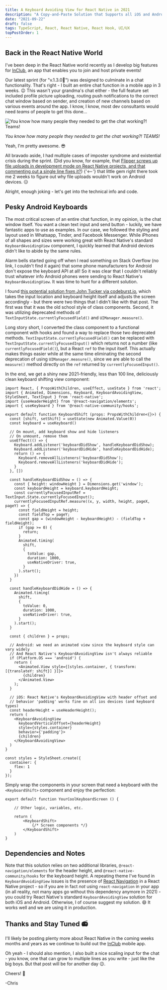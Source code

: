 ```yaml
---
title: A Keyboard Avoiding View for React Native in 2021
description: "A Copy-and-Paste Solution that Supports all iOS and Android keyboards!"
date: "2021-09-22"
draft: false
tags: TypeScript, React, React Native, React Hook, UI/UX
topPostOrder: 1
---
```


## Back in the React Native World

I've been deep in the React Native world recently as I develop big features for [InClub](https://inclub-app.com), an app that enables you to join and host private events!

Our latest sprint (for "v.1.3.0🥳") was designed to culminate in a chat functionality. That's right - I built an entire chat function in a mobile app in 3 weeks. 😉 This wasn't your grandma's chat either - the full feature set included profile picture uploading, routing push notifications to the correct chat window based on sender, and creation of new channels based on various events around the app. I know, I know, most dev consultants would need _teams_ of people to get this done...

<img alt="You know how many people they needed to get the chat working?! Teams!" src="./teams.gif"/>

<p style={{textAlign: "center"}}>
<i>You know how many people they needed to get the chat working?! TEAMS!</i>
</p>

Yeah, I'm pretty awesome. 😎

All bravado aside, I had multiple cases of imposter syndrome and existential crisis during the sprint. (Did you know, for example, that [Flipper screws up file uploads in development mode on React Native projects, and that commenting out a single line fixes it?](https://github.com/facebook/react-native/issues/28551#issuecomment-918540487)) {'<--'} that little gem right there took me 2 weeks to figure out why file uploads wouldn't work on Android devices. 😑

Alright, enough joking - let's get into the technical info and code.

## Pesky Android Keyboards

The most critical screen of an entire chat function, in my opinion, is the chat window itself. You want a clean text input and send button - luckily, we have fantastic apps to use as examples. In our case, we followed the styling and layout used in Whatsapp, Tinder, and Facebook Messenger. While iPhones of all shapes and sizes were working great with React Native's standard `KeyboardAvoidingView` component, I quickly learned that Android devices didn't like to abide by the same rules. 

Alarm bells started going off when I read something on Stack Overflow (no link, I couldn't find it again) that some phone manufacturers for Android don't expose the keyboard API at all! So it was clear that I couldn't reliably trust whatever info Android phones were sending to React Native's `KeyboardAvoidingView`. It was time to hunt for a different solution.

I found [this potential solution from John Tucker via codeburst.io](https://codeburst.io/react-native-keyboard-covering-inputs-72a9d3072689), which takes the input location and keyboard height itself and adjusts the screen accordingly - but there were two things that I didn't like with that post. The first was that it was the old school style of class components. Second, it was utilizing deprecated methods of `TextInputState.currentlyFocusedField()` and `UIManager.measure()`.

Long story short, I converted the class component to a functional component with hooks and found a way to replace those two deprecated methods. `TextInputState.currentlyFocusedField()` can be replaced with `TextInputState.currentlyFocusedInput()` which returns not a number (like `currentlyFocusedField()`), but a React `ref` to the input itself. This actually makes things easier while at the same time eliminating the second deprecation of using `UIManager.measure()`, since we are able to call the `measure()` method directly on the `ref` returned by `currentlyFocusedInput()`.

In the end, we get a shiny new 2021-friendly, less than 100 line, deliciously clean keyboard shifting view component:

```tsx
import React, { PropsWithChildren, useEffect, useState } from 'react';
import { Animated, Dimensions, Keyboard, KeyboardAvoidingView, StyleSheet, TextInput } from 'react-native';
import {useHeaderHeight} from '@react-navigation/elements';
import { useKeyboard } from '@react-native-community/hooks';

export default function KeyboardShift (props: PropsWithChildren<{}>) {
  const [shift, setShift] = useState(new Animated.Value(0))
  const keyboard = useKeyboard()

  // On mount, add keyboard show and hide listeners
  // On unmount, remove them
  useEffect(() => {
    Keyboard.addListener('keyboardDidShow', handleKeyboardDidShow);
    Keyboard.addListener('keyboardDidHide', handleKeyboardDidHide);
    return () => {
      Keyboard.removeAllListeners('keyboardDidShow');
      Keyboard.removeAllListeners('keyboardDidHide');
    }
  }, [])

  const handleKeyboardDidShow = () => {
    const { height: windowHeight } = Dimensions.get('window');
    const keyboardHeight = keyboard.keyboardHeight;
    const currentlyFocusedInputRef = TextInput.State.currentlyFocusedInput();
    currentlyFocusedInputRef.measure((x, y, width, height, pageX, pageY) => {
      const fieldHeight = height;
      const fieldTop = pageY;
      const gap = (windowHeight - keyboardHeight) - (fieldTop + fieldHeight);
      if (gap >= 0) {
        return;
      }
      Animated.timing(
        shift,
        {
          toValue: gap,
          duration: 1000,
          useNativeDriver: true,
        }
      ).start();
    })
  }

  const handleKeyboardDidHide = () => {
    Animated.timing(
      shift,
      {
        toValue: 0,
        duration: 1000,
        useNativeDriver: true,
      }
    ).start();
  }

  const { children } = props;

  // Android: we need an animated view since the keyboard style can vary widely
  // And React Native's KeyboardAvoidingView isn't always reliable
  if (Platform.OS === 'android') {
    return (
      <Animated.View style={[styles.container, { transform: [{translateY: shift}] }]}>
        {children}
      </Animated.View>
    );
  }

  // iOS: React Native's KeyboardAvoidingView with header offset and 
  // behavior 'padding' works fine on all ios devices (and keyboard types)
  const headerHeight = useHeaderHeight();
  return (
    <KeyboardAvoidingView
      keyboardVerticalOffset={headerHeight}
      style={styles.container}
      behavior={'padding'}>
      {children}
    </KeyboardAvoidingView>
  )
}

const styles = StyleSheet.create({
  container: {
    flex: 1
  }
});
```

Simply wrap the components in your screen that need a keyboard with the `<KeyboardShift>` component and enjoy the perfection:

```tsx
export default function YourCoolKeyboardScreen () {
    
    // Other logic, variables, etc.

    return (
        <KeyboardShift>
            {/* Screen components */}
        </KeyboardShift>
    )
}
```

## Dependencies and Notes

Note that this solution relies on two additional libraries, `@react-navigation/elements` for the header height, and `@react-native-community/hooks` for the keyboard height. A repeating theme I've found in `KeyboardAvoidingView` issues is the presence of [React Navigation](https://github.com/react-navigation) in a React Native project - so if you are in fact _not_ using `react-navigation` in your app (in all reality, not many apps go without this dependency anymore in 2021) - you could try React Native's standard `KeyboardAvoidingView` solution for both iOS and Android. Otherwise, I of course suggest my solution. 😄 It works well and we are using it in production.

## Thanks and Stay Tuned 📻

I'll likely be posting plenty more about React Native in the coming weeks months and years as we continue to build out the [InClub](https://inclub-app.com) mobile app.

Oh yeah - I should also mention, I also built a nice scaling input for the chat - you know, one that can grow to multiple lines as you write - just like the big boys. But that post will be for another day 😉.

Cheers! 🍻

-Chris